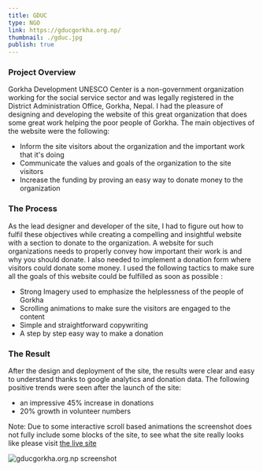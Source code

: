 ```yaml
---
title: GDUC
type: NGO
link: https://gducgorkha.org.np/
thumbnail: ./gduc.jpg
publish: true
---
```


### Project Overview

Gorkha Development UNESCO Center is a non-government organization working for the social service sector and was legally registered in the District Administration Office, Gorkha, Nepal. I had the pleasure of designing and developing the website of this great organization that does some great work helping the poor people of Gorkha. The main objectives of the website were the following:

- Inform the site visitors about the organization and the important work that it's doing
- Communicate the values and goals of the organization to the site visitors
- Increase the funding by proving an easy way to donate money to the organization

### The Process

As the lead designer and developer of the site, I had to figure out how to fulfil these objectives while creating a compelling and insightful website with a section to donate to the organization. A website for such organizations needs to properly convey how important their work is and why you should donate. I also needed to implement a donation form where visitors could donate some money. I used the following tactics to make sure all the goals of this website could be fulfilled as soon as possible :

- Strong Imagery used to emphasize the helplessness of the people of Gorkha
- Scrolling animations to make sure the visitors are engaged to the content
- Simple and straightforward copywriting
- A step by step easy way to make a donation

### The Result

After the design and deployment of the site, the results were clear and easy to understand thanks to google analytics and donation data. The following positive trends were seen after the launch of the site:

- an impressive 45% increase in donations
- 20% growth in volunteer numbers

Note: Due to some interactive scroll based animations the screenshot does not fully include some blocks of the site, to see what the site really looks like please visit [the live site](https://gducgorkha.org.np/)

![gducgorkha.org.np screenshot](./gduc-full.jpg)
